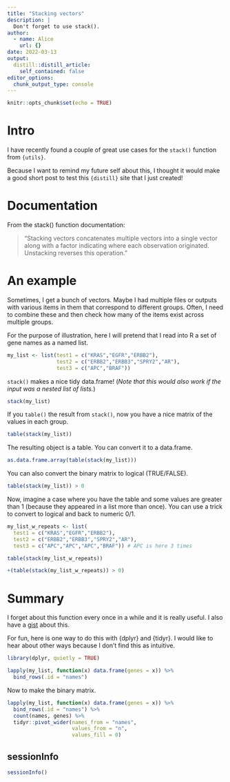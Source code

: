 ```yaml
---
title: "Stacking vectors"
description: |
  Don't forget to use stack().
author:
  - name: Alice
    url: {}
date: 2022-03-13
output:
  distill::distill_article:
    self_contained: false
editor_options: 
  chunk_output_type: console
---
```



```r
knitr::opts_chunk$set(echo = TRUE)
```

# Intro
I have recently found a couple of great use cases for the 
`stack()` function from `{utils}`.

Because I want to remind my future self about this, I thought it would make a good short post to test this `{distill}` site that I just created!

# Documentation

From the stack() function documentation:

> "Stacking vectors concatenates multiple vectors into a 
> single vector along with a factor indicating where each 
> observation originated. Unstacking reverses this operation."

# An example

Sometimes, I get a bunch of vectors. Maybe I had multiple files or outputs with various items in them that correspond to different groups. Often, I need to combine these and then check how many of the items exist across multiple groups.

For the purpose of illustration, here I will pretend that I read into R a set of gene names as a named list.

```r
my_list <- list(test1 = c("KRAS","EGFR","ERBB2"),
                test2 = c("ERBB2","ERBB3","SPRY2","AR"),
                test3 = c("APC","BRAF"))
```

`stack()` makes a nice tidy data.frame! (*Note that this would also work if the input was a nested list of lists.*)

```r
stack(my_list)
```

If you `table()` the result from `stack()`, now you have a nice matrix of the values in each group.

```r
table(stack(my_list))
```

The resulting object is a table. You can convert it to a data.frame.

```r
as.data.frame.array(table(stack(my_list)))
```

You can also convert the binary matrix to logical (TRUE/FALSE).

```r
table(stack(my_list)) > 0
```

Now, imagine a case where you have the table and some values are greater than 1 (because they appeared in a list more than once). You can use a trick to convert to logical and back to numeric 0/1.

```r
my_list_w_repeats <- list(
  test1 = c("KRAS","EGFR","ERBB2"),
  test2 = c("ERBB2","ERBB3","SPRY2","AR"),
  test3 = c("APC","APC","APC","BRAF")) # APC is here 3 times

table(stack(my_list_w_repeats))

+(table(stack(my_list_w_repeats)) > 0)
```

# Summary
I forget about this function every once in a while and it is really useful. I also have a [gist](https://gist.github.com/awalsh17/211c9fde41b0d2411a1d5fb61fd78e40) about this.

For fun, here is one way to do this with {dplyr} and {tidyr}. I would like to hear about other ways because I don't find this as intuitive.

```r
library(dplyr, quietly = TRUE)

lapply(my_list, function(x) data.frame(genes = x)) %>% 
  bind_rows(.id = "names")
```

Now to make the binary matrix.

```r
lapply(my_list, function(x) data.frame(genes = x)) %>% 
  bind_rows(.id = "names") %>%
  count(names, genes) %>%
  tidyr::pivot_wider(names_from = "names",
                     values_from = "n",
                     values_fill = 0)
```

## sessionInfo {.appendix}
```r
sessionInfo()
```
